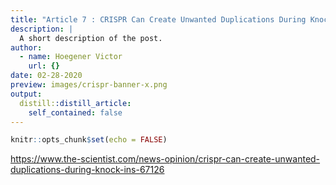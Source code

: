```yaml
---
title: "Article 7 : CRISPR Can Create Unwanted Duplications During Knock-ins"
description: |
  A short description of the post.
author:
  - name: Hoegener Victor
    url: {}
date: 02-28-2020
preview: images/crispr-banner-x.png
output:
  distill::distill_article:
    self_contained: false
---
```


```r
knitr::opts_chunk$set(echo = FALSE)
```

<https://www.the-scientist.com/news-opinion/crispr-can-create-unwanted-duplications-during-knock-ins-67126>

